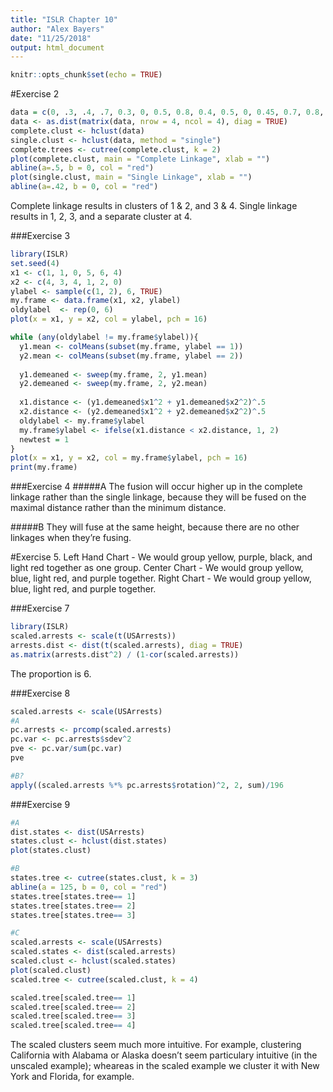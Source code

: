 ```yaml
---
title: "ISLR Chapter 10"
author: "Alex Bayers"
date: "11/25/2018"
output: html_document
---
```


```r
knitr::opts_chunk$set(echo = TRUE)
```

#Exercise 2
```r
data = c(0, .3, .4, .7, 0.3, 0, 0.5, 0.8, 0.4, 0.5, 0, 0.45, 0.7, 0.8, 0.45, 0)
data <- as.dist(matrix(data, nrow = 4, ncol = 4), diag = TRUE)
complete.clust <- hclust(data)
single.clust <- hclust(data, method = "single")
complete.trees <- cutree(complete.clust, k = 2)
plot(complete.clust, main = "Complete Linkage", xlab = "")
abline(a=.5, b = 0, col = "red")
plot(single.clust, main = "Single Linkage", xlab = "")
abline(a=.42, b = 0, col = "red")
```
Complete linkage results in clusters of 1 & 2, and 3 & 4.  Single linkage results in 1, 2, 3, and a separate cluster at 4.

###Exercise 3
```r
library(ISLR)
set.seed(4)
x1 <- c(1, 1, 0, 5, 6, 4)
x2 <- c(4, 3, 4, 1, 2, 0)
ylabel <- sample(c(1, 2), 6, TRUE)
my.frame <- data.frame(x1, x2, ylabel)
oldylabel  <- rep(0, 6)
plot(x = x1, y = x2, col = ylabel, pch = 16)

while (any(oldylabel != my.frame$ylabel)){
  y1.mean <- colMeans(subset(my.frame, ylabel == 1))
  y2.mean <- colMeans(subset(my.frame, ylabel == 2))
  
  y1.demeaned <- sweep(my.frame, 2, y1.mean)
  y2.demeaned <- sweep(my.frame, 2, y2.mean)
  
  x1.distance <- (y1.demeaned$x1^2 + y1.demeaned$x2^2)^.5
  x2.distance <- (y2.demeaned$x1^2 + y2.demeaned$x2^2)^.5
  oldylabel <- my.frame$ylabel
  my.frame$ylabel <- ifelse(x1.distance < x2.distance, 1, 2)
  newtest = 1
}
plot(x = x1, y = x2, col = my.frame$ylabel, pch = 16)
print(my.frame)
```

###Exercise 4
#####A
The fusion will occur higher up in the complete linkage rather than the single linkage, because they will be fused on the maximal distance rather than the minimum distance.

#####B
They will fuse at the same height, because there are no other linkages when they're fusing.

#Exercise 5.
Left Hand Chart - We would group yellow, purple, black, and light red together as one group.
Center Chart - We would group yellow, blue, light red, and purple together.
Right Chart - We would group yellow, blue, light red, and purple together.

###Exercise 7
```r
library(ISLR)
scaled.arrests <- scale(t(USArrests))
arrests.dist <- dist(t(scaled.arrests), diag = TRUE)
as.matrix(arrests.dist^2) / (1-cor(scaled.arrests))

```
The proportion is 6.

###Exercise 8
```r
scaled.arrests <- scale(USArrests)
#A
pc.arrests <- prcomp(scaled.arrests)
pc.var <- pc.arrests$sdev^2
pve <- pc.var/sum(pc.var)
pve

#B?
apply((scaled.arrests %*% pc.arrests$rotation)^2, 2, sum)/196
```

###Exercise 9
```r
#A
dist.states <- dist(USArrests)
states.clust <- hclust(dist.states)
plot(states.clust)

#B
states.tree <- cutree(states.clust, k = 3)
abline(a = 125, b = 0, col = "red")
states.tree[states.tree== 1]
states.tree[states.tree== 2]
states.tree[states.tree== 3]

#C
scaled.arrests <- scale(USArrests)
scaled.states <- dist(scaled.arrests)
scaled.clust <- hclust(scaled.states)
plot(scaled.clust)
scaled.tree <- cutree(scaled.clust, k = 4)

scaled.tree[scaled.tree== 1]
scaled.tree[scaled.tree== 2]
scaled.tree[scaled.tree== 3]
scaled.tree[scaled.tree== 4]

```
The scaled clusters seem much more intuitive.  For example, clustering California with Alabama or Alaska doesn't seem particulary intuitive (in the unscaled example); wheareas in the scaled example we cluster it with New York and Florida, for example. 